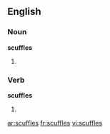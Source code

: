 ==English==

===Noun===
'''scuffles'''

# {{plural of|[[scuffle]]}}

===Verb===
'''scuffles'''

# {{third-person singular of|scuffle}}

[[ar:scuffles]]
[[fr:scuffles]]
[[vi:scuffles]]